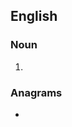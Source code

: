 ==English==

===Noun===
{{head|en|noun plural form}}

# {{plural of|aerolith|lang=en}}

===Anagrams===
* {{l|en|horsetail}}